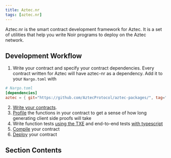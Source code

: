 ```yaml
---
title: Aztec.nr
tags: [aztec.nr]
---
```



Aztec.nr is the smart contract development framework for Aztec. It is a set of utilities that
help you write Noir programs to deploy on the Aztec network.

## Development Workflow

1. Write your contract and specify your contract dependencies. Every contract written for Aztec will have
   aztec-nr as a dependency. Add it to your `Nargo.toml` with

```toml
# Nargo.toml
[dependencies]
aztec = { git="https://github.com/AztecProtocol/aztec-packages/", tag="#include_aztec_version", directory="noir-projects/aztec-nr/aztec" }
```

2.  [Write your contracts](./writing_contracts/index.mdx).
3.  [Profile](./profiling_transactions.md) the functions in your contract to get
    a sense of how long generating client side proofs will take
4.  Write function tests [using the TXE](./testing_contracts/testing.md) and end-to-end
    tests [with typescript](../js_apps/test.md)
5.  [Compile](how_to_compile_contract.md) your contract
6.  [Deploy](how_to_deploy_contract.md) your contract

## Section Contents

<DocCardList />

